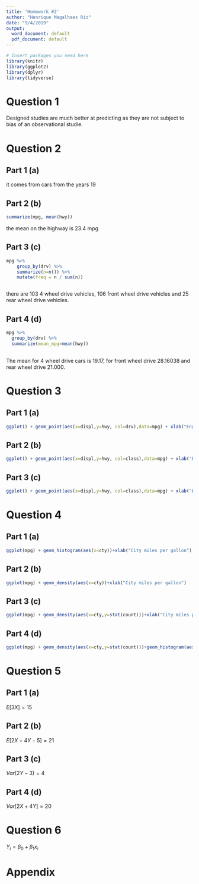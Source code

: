 ```yaml
---
title: 'Homework #2'
author: "Henrique Magalhaes Rio"
date: "9/4/2019"
output:
  word_document: default
  pdf_document: default
---
```


```r
# Insert packages you need here
library(knitr)
library(ggplot2)
library(dplyr)
library(tidyverse)

```


# Question 1

Designed studies are much better at predicting as they are not subject to bias of an observational studie.



# Question 2

## Part 1 (a)
it comes from cars from the years 19

## Part 2 (b)
```r
summarize(mpg, mean(hwy))
```
the mean on the highway is 23.4 mpg

## Part 3 (c)
```r


mpg %>%
    group_by(drv) %>%
    summarize(n=n()) %>%
    mutate(freq = n / sum(n))



```

there are 103 4 wheel drive vehicles, 106 front wheel drive vehicles and 25 rear wheel drive vehicles.


## Part 4 (d)

```r

mpg %>%
  group_by(drv) %>%
  summarize(mean_mpg=mean(hwy))
  

```
The mean for 4 wheel drive cars is 19.17, for front wheel drive 28.16038 and rear wheel drive 21.000.

# Question 3

## Part 1 (a)
```r
ggplot() + geom_point(aes(x=displ,y=hwy, col=drv),data=mpg) + xlab("Engine Displacement") + ylab("Highway miles per gallon")
```
  
## Part 2 (b)
  
```r
ggplot() + geom_point(aes(x=displ,y=hwy, col=class),data=mpg) + xlab("Engine Displacement") + ylab("Highway miles per gallon")
```

## Part 3 (c)

```r
ggplot() + geom_point(aes(x=displ,y=hwy, col=class),data=mpg) + xlab("Engine Displacement") + ylab("Highway miles per gallon")+xlim(c(0,10))
```

# Question 4

## Part 1 (a)
```r
ggplot(mpg) + geom_histogram(aes(x=cty))+xlab("City miles per gallon")

```

## Part 2 (b)
```r
ggplot(mpg) + geom_density(aes(x=cty))+xlab("City miles per gallon")

```

## Part 3 (c)
```r
ggplot(mpg) + geom_density(aes(x=cty,y=stat(count)))+xlab("City miles per gallon")

```
## Part 4 (d)
```r
ggplot(mpg) + geom_density(aes(x=cty,y=stat(count)))+geom_histogram(aes(x=cty))+xlab("City miles per gallon")

```

# Question 5

## Part 1 (a)
$E[3X]= 15$

## Part 2 (b)
$E[2X + 4Y -5] = 21$

## Part 3 (c)
$Var(2Y-3)= 4$

## Part 4 (d)
$Var[2X + 4Y] = 20$

# Question 6

$Y_i = \beta_0 + \beta_1x_i$


# Appendix

```r

```